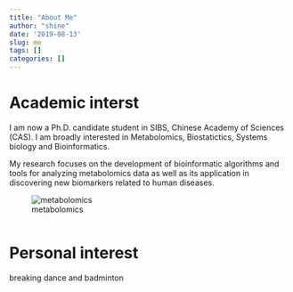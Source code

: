 ```yaml
---
title: "About Me"
author: "shine"
date: '2019-08-13'
slug: me
tags: []
categories: []
---
```

# Academic interst
  I am now a Ph.D. candidate student in SIBS, Chinese Academy of Sciences (CAS). 
I am broadly interested in Metabolomics, Biostatictics, Systems biology and Bioinformatics.

  My research focuses on the development of bioinformatic algorithms and tools 
for analyzing metabolomics data as well as its application in discovering new 
biomarkers related to human diseases. 

![metabolomics](https://raw.githubusercontent.com/shineshen007/blog/master/content/about/2019-08/me/metabolomics.jpg)
```
```
# Personal interest
  breaking dance and badminton
```
```

